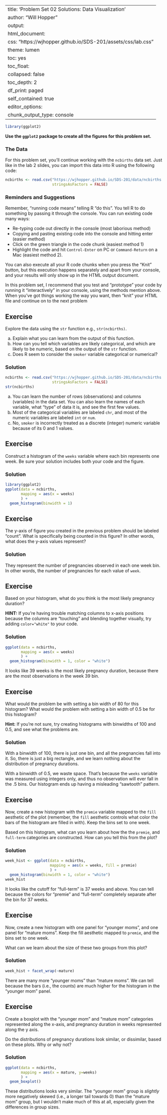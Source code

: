 
---
title: 'Problem Set 02 Solutions: Data Visualization'
author: "Will Hopper"
output:
  html_document:
    css: "https://wjhopper.github.io/SDS-201/assets/css/lab.css"
    theme: lumen
    toc: yes
    toc_float:
      collapsed: false
    toc_depth: 2
    df_print: paged
    self_contained: true
editor_options: 
  chunk_output_type: console
---

```r
library(ggplot2)
```

<div class="attention">
**Use the `ggplot2` package to create all the figures for this problem set.**
</div>


### The Data

For this problem set, you'll continue working with the `ncbirths` data set. Just like in the lab 2  slides, you can import this data into R using the following code:

```r
ncbirths <- read.csv("https://wjhopper.github.io/SDS-201/data/ncbirths.csv",
                     stringsAsFactors = FALSE)
```

### Reminders and Suggestions

Remember, "running code means" telling R "do this". You tell R to do something by passing it through the console. You can run existing code many ways:

- Re-typing code out directly in the console (most laborious method)
- Copying and pasting existing code into the console and hitting enter (easier method)
- Click on the green triangle in the code chunk (easiest method 1)
- Highlight the code and hit `Control-Enter` on PC or `Command-Return` on a Mac (easiest method 2).

You can also execute all your R code chunks when you press the "Knit" button, but this execution happens separately and apart from your console, and your results will only show up in the HTML output document.

In this problem set, I recommend that you test and "prototype" your code by running it "interactively" in your console, using the methods mention above. When you've got things working the way you want, then "knit" your HTML file and continue on to the next problem

## Exercise
Explore the data using the `str` function e.g., `str(ncbirths)`. 

a. Explain what you can learn from the output of this function.
b. How can you tell which variables are likely categorical, and which are likely to be numeric, based on the output of the `str` function.
c. Does R seem to consider the `smoker` variable categorical or numerical?

### Solution
```r
ncbirths <- read.csv("https://wjhopper.github.io/SDS-201/data/ncbirths.csv",
                     stringsAsFactors = FALSE)
str(ncbirths)
```

a. You can learn the number of rows (observations) and columns (variables) in the data set. You can also learn the names of each variable, what "type" of data it is, and see the first few values.
b. Most of the categorical variables are labeled `chr`, and most of the numeric variables are labeled `int` or `num`.
c. No, `smoker` is incorrectly treated as a discrete (integer) numeric variable because of its 0 and 1 values.

## Exercise
Construct a histogram of the `weeks` variable where each bin represents one week. Be sure your solution includes both your code and the figure.

### Solution
```r
library(ggplot2)
ggplot(data = ncbirths,
       mapping = aes(x = weeks)
       ) +
  geom_histogram(binwidth = 1)
```

## Exercise
The y-axis of figure you created in the previous problem should be labeled "count". What is specifically being counted in this figure? In other words, what does the y-axis values represent?

### Solution
They represent the number of pregnancies observed in each one week bin. In other words, the number of pregnancies for each value of `week`.

## Exercise
Based on your histogram, what do you think is the most likely pregnancy duration?

**HINT:** If you're having trouble matching columns to x-axis positions because the columns are "touching" and blending together visually, try adding `color="white"` to your code.

### Solution
```r
ggplot(data = ncbirths,
       mapping = aes(x = weeks)
       ) +
  geom_histogram(binwidth = 1, color = "white")
```

It looks like 39 weeks is the most likely pregnancy duration, because there are the most observations in the week 39 bin.

## Exercise
What would the problem be with setting a bin width of 80 for this histogram? What would the problem with setting a bin width of 0.5 be for this histogram?

**Hint:** If you're not sure, try creating histograms with binwidths of 100 and 0.5, and see what the problems are.

### Solution
With a binwidth of 100, there is just one bin, and all the pregnancies fall into it. So, there is just a big rectangle, and we learn nothing about the distribution of pregnancy durations.

With a binwidth of 0.5, we waste space. That's because the `weeks` variable was measured using integers only, and thus no observation will ever fall in the .5 bins. Our histogram ends up having a misleading "sawtooth" pattern.

## Exercise
Now, create a new histogram with the `premie` variable mapped to the `fill` aesthetic of the plot (remember, the `fill` aesthetic controls what color the bars of the histogram are filled in with). Keep the bins set to one week.

Based on this histogram, what can you learn about how the the `premie`, and `full-term` categories are constructed. How can you tell this from the plot?

### Solution
```r
week_hist <- ggplot(data = ncbirths,
                    mapping = aes(x = weeks, fill = premie)
                    ) +
  geom_histogram(binwidth = 1, color = "white")
week_hist
```

It looks like the cutoff for "full-term" is 37 weeks and above. You can tell because the colors for "premie" and "full-term" completely separate after the bin for 37 weeks.

## Exercise
Now, create a new histogram with one panel for "younger moms", and one panel for "mature moms". Keep the fill aesthetic mapped to `premie`, and the bins set to one week.

What can we learn about the size of these two groups from this plot?

### Solution
```r
week_hist + facet_wrap(~mature)
```

There are many more "younger moms" than "mature moms". We can tell because the bars (i.e., the counts) are much higher for the histogram in the "younger mom" panel.

## Exercise
Create a boxplot with the "younger mom" and "mature mom" categories represented along the x-axis, and pregnancy duration in weeks represented along the y axis.

Do the distributions of pregnancy durations look similar, or dissimilar, based on these plots. Why or why not?

### Solution
```r
ggplot(data = ncbirths,
       mapping = aes(x = mature, y=weeks)
       ) +
  geom_boxplot()
```

These distributions looks very similar. The "younger mom" group is *slightly* more negatively skewed (i.e., a longer tail towards 0) than the "mature mom" group, but I wouldn't make much of this at all, especially given the differences in group sizes.


